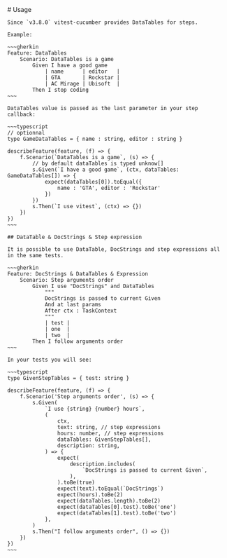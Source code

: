 
<Layout title="DataTables">
    # Usage

    Since `v3.8.0` vitest-cucumber provides DataTables for steps.

    Example:

    ~~~gherkin
    Feature: DataTables
        Scenario: DataTables is a game
            Given I have a good game
                | name      | editor   |
                | GTA       | Rockstar |
                | AC Mirage | Ubisoft  |
            Then I stop coding
    ~~~
    
    DataTables value is passed as the last parameter in your step callback: 

    ~~~typescript
    // optionnal
    type GameDataTables = { name : string, editor : string }

    describeFeature(feature, (f) => {
        f.Scenario(`DataTables is a game`, (s) => {
            // by default dataTables is typed unknow[]
            s.Given(`I have a good game`, (ctx, dataTables: GameDataTables[]) => {
                expect(dataTables[0]).toEqual({
                    name : 'GTA', editor : 'Rockstar'
                })
            })
            s.Then(`I use vitest`, (ctx) => {})
        })
    })
    ~~~

    ## DataTable & DocStrings & Step expression

    It is possible to use DataTable, DocStrings and step expressions all in the same tests.

    ~~~gherkin
    Feature: DocStrings & DataTables & Expression
        Scenario: Step arguments order
            Given I use "DocStrings" and DataTables
                """
                DocStrings is passed to current Given
                And at last params
                After ctx : TaskContext
                """
                | test |
                | one  |
                | two  |
            Then I follow arguments order
    ~~~
    
    In your tests you will see:

    ~~~typescript
    type GivenStepTables = { test: string }

    describeFeature(feature, (f) => {
        f.Scenario('Step arguments order', (s) => {
            s.Given(
                `I use {string} {number} hours`,
                (
                    ctx,
                    text: string, // step expressions
                    hours: number, // step expressions
                    dataTables: GivenStepTables[],
                    description: string,
                ) => {
                    expect(
                        description.includes(
                            `DocStrings is passed to current Given`,
                        ),
                    ).toBe(true)
                    expect(text).toEqual(`DocStrings`)
                    expect(hours).toBe(2)
                    expect(dataTables.length).toBe(2)
                    expect(dataTables[0].test).toBe('one')
                    expect(dataTables[1].test).toBe('two')
                },
            )
            s.Then("I follow arguments order", () => {})
        })
    })
    ~~~
</Layout>